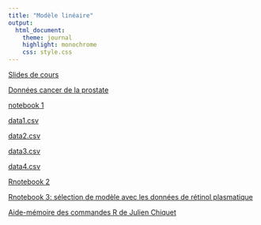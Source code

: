 ```yaml
---
title: "Modèle linéaire"
output:
  html_document:
    theme: journal
    highlight: monochrome
    css: style.css
---
```


[Slides de cours](http://masedki.github.io/enseignements/pdfs/ML.pdf)

[Données cancer de la prostate](http://masedki.github.io/enseignements/datasets/prostate.rda)

[notebook 1](http://masedki.github.io/enseignements/prostate.html)


[data1.csv](http://masedki.github.io/enseignements/datasets/data1.csv) 

[data2.csv](http://masedki.github.io/enseignements/datasets/data2.csv)

[data3.csv](http://masedki.github.io/enseignements/datasets/data3.csv)

[data4.csv](http://masedki.github.io/enseignements/datasets/data4.csv)

[Rnotebook 2](http://masedki.github.io/enseignements/hypotheses.html)


[Rnotebook 3: sélection de modèle avec les données de rétinol plasmatique](http://masedki.github.io/enseignements/modelselection.html)

<!-- [Devoir 2017-2018](http://masedki.github.io/enseignements/devoirml18.html) -->

[Aide-mémoire des commandes R de Julien Chiquet](http://masedki.github.io/enseignements/pdfs/RCarte_Commandes-R.pdf)